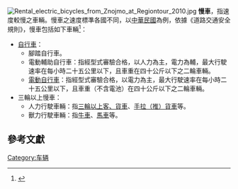 {{globalize|time=2011-12-23T06:43:03+00:00}}
[[File:Rental_electric_bicycles_from_Znojmo_at_Regiontour_2010.jpg|thumb]]
'''慢車'''，指速度較慢之車輛。慢車之速度標準各國不同，以[[中華民國|中華民國]]為例，依據《道路交通安全規則》，慢車包括如下車輛<ref>{{Cite web |url=http://law.moj.gov.tw/LawClass/LawSingle.aspx?Pcode=K0040013&FLNO=6 |title=道路交通安全規則之中慢車 |access-date=2011-12-23 |archive-date=2020-08-12 |archive-url=https://web.archive.org/web/20200812230155/https://law.moj.gov.tw/LawClass/LawSingle.aspx?pcode=K0040013&flno=6 |dead-url=no }}</ref>：

* [[自行車|自行車]]：
** 腳踏自行車。
** 電動輔助自行車：指經型式審驗合格，以人力為主，電力為輔，最大行駛速率在每小時二十五公里以下，且車重在四十公斤以下之二輪車輛。
** [[電動自行車|電動自行車]]：指經型式審驗合格，以電力為主，最大行駛速率在每小時二十五公里以下，且車重（不含電池）在四十公斤以下之二輪車輛。
* 三輪以上慢車：
**人力行駛車輛：指[[三輪車|三輪以上客、貨車]]、[[手拉車|手拉（推）貨車]]等。
**獸力行駛車輛：指[[牛車|牛車]]、[[馬車|馬車]]等。

==參考文獻==
<references/>

[[Category:车辆|Category:车辆]]